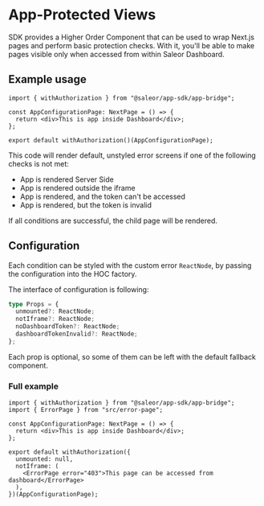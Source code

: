 # App-Protected Views

SDK provides a Higher Order Component that can be used to wrap Next.js pages and perform basic protection checks. With it, you'll be able to make pages visible only when accessed from within Saleor Dashboard.

## Example usage

```tsx
import { withAuthorization } from "@saleor/app-sdk/app-bridge";

const AppConfigurationPage: NextPage = () => {
  return <div>This is app inside Dashboard</div>;
};

export default withAuthorization()(AppConfigurationPage);
```

This code will render default, unstyled error screens if one of the following checks is not met:

- App is rendered Server Side
- App is rendered outside the iframe
- App is rendered, and the token can't be accessed
- App is rendered, but the token is invalid

If all conditions are successful, the child page will be rendered.

## Configuration

Each condition can be styled with the custom error `ReactNode`, by passing the configuration into the HOC factory.

The interface of configuration is following:

```typescript
type Props = {
  unmounted?: ReactNode;
  notIframe?: ReactNode;
  noDashboardToken?: ReactNode;
  dashboardTokenInvalid?: ReactNode;
};
```

Each prop is optional, so some of them can be left with the default fallback component.

### Full example

```tsx
import { withAuthorization } from "@saleor/app-sdk/app-bridge";
import { ErrorPage } from "src/error-page";

const AppConfigurationPage: NextPage = () => {
  return <div>This is app inside Dashboard</div>;
};

export default withAuthorization({
  unmounted: null,
  notIframe: (
    <ErrorPage error="403">This page can be accessed from dashboard</ErrorPage>
  ),
})(AppConfigurationPage);
```
